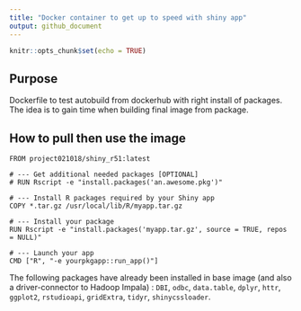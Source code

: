 ```yaml
---
title: "Docker container to get up to speed with shiny app"
output: github_document
---
```


```r
knitr::opts_chunk$set(echo = TRUE)
```

## Purpose

Dockerfile to test autobuild from dockerhub with right install of packages. The idea is to gain time when building final image from package.

## How to pull then use the image

```Docker
FROM project021018/shiny_r51:latest

# --- Get additional needed packages [OPTIONAL]
# RUN Rscript -e "install.packages('an.awesome.pkg')"

# --- Install R packages required by your Shiny app
COPY *.tar.gz /usr/local/lib/R/myapp.tar.gz

# --- Install your package
RUN Rscript -e "install.packages('myapp.tar.gz', source = TRUE, repos = NULL)"

# --- Launch your app
CMD ["R", "-e yourpkgapp::run_app()"]
```

The following packages have already been installed in base image (and also a driver-connector to Hadoop Impala) : `DBI`, `odbc`, `data.table`, `dplyr`, `httr`, `ggplot2`, `rstudioapi`, `gridExtra`, `tidyr`, `shinycssloader`.


